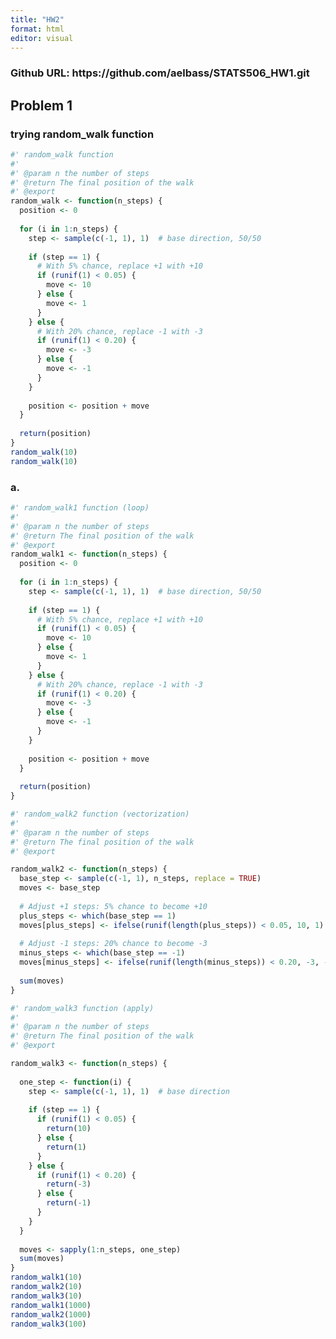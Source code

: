 ```yaml
---
title: "HW2"
format: html
editor: visual
---
```


### Github URL: https://github.com/aelbass/STATS506_HW1.git

## Problem 1

### trying random_walk function
```r
#' random_walk function
#'
#' @param n the number of steps
#' @return The final position of the walk
#' @export
random_walk <- function(n_steps) {
  position <- 0
  
  for (i in 1:n_steps) {
    step <- sample(c(-1, 1), 1)  # base direction, 50/50
    
    if (step == 1) {
      # With 5% chance, replace +1 with +10
      if (runif(1) < 0.05) {
        move <- 10
      } else {
        move <- 1
      }
    } else {
      # With 20% chance, replace -1 with -3
      if (runif(1) < 0.20) {
        move <- -3
      } else {
        move <- -1
      }
    }
    
    position <- position + move
  }
  
  return(position)
}
random_walk(10)
random_walk(10)
```


### a.

```r
#' random_walk1 function (loop)
#'
#' @param n the number of steps
#' @return The final position of the walk
#' @export
random_walk1 <- function(n_steps) {
  position <- 0
  
  for (i in 1:n_steps) {
    step <- sample(c(-1, 1), 1)  # base direction, 50/50
    
    if (step == 1) {
      # With 5% chance, replace +1 with +10
      if (runif(1) < 0.05) {
        move <- 10
      } else {
        move <- 1
      }
    } else {
      # With 20% chance, replace -1 with -3
      if (runif(1) < 0.20) {
        move <- -3
      } else {
        move <- -1
      }
    }
    
    position <- position + move
  }
  
  return(position)
}

#' random_walk2 function (vectorization)
#'
#' @param n the number of steps
#' @return The final position of the walk
#' @export

random_walk2 <- function(n_steps) {
  base_step <- sample(c(-1, 1), n_steps, replace = TRUE)
  moves <- base_step
  
  # Adjust +1 steps: 5% chance to become +10
  plus_steps <- which(base_step == 1)
  moves[plus_steps] <- ifelse(runif(length(plus_steps)) < 0.05, 10, 1)
  
  # Adjust -1 steps: 20% chance to become -3
  minus_steps <- which(base_step == -1)
  moves[minus_steps] <- ifelse(runif(length(minus_steps)) < 0.20, -3, -1)
  
  sum(moves)
}

#' random_walk3 function (apply)
#'
#' @param n the number of steps
#' @return The final position of the walk
#' @export

random_walk3 <- function(n_steps) {
  
  one_step <- function(i) {
    step <- sample(c(-1, 1), 1)  # base direction
    
    if (step == 1) {
      if (runif(1) < 0.05) {
        return(10)
      } else {
        return(1)
      }
    } else {
      if (runif(1) < 0.20) {
        return(-3)
      } else {
        return(-1)
      }
    }
  }
  
  moves <- sapply(1:n_steps, one_step)
  sum(moves)
}
random_walk1(10)
random_walk2(10)
random_walk3(10)
random_walk1(1000)
random_walk2(1000)
random_walk3(100)
```


```r

```



```r

```



```r

```



```r

```



```r

```



```r

```



```r

```



```r

```


```r

```



```r

```
